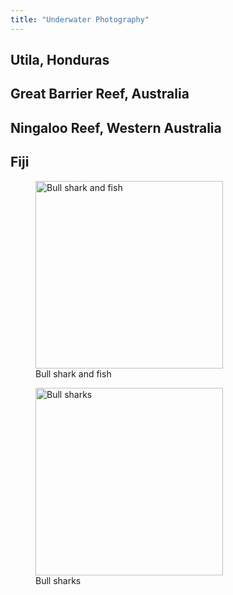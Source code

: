 ```yaml
---
title: "Underwater Photography"
---
```


## Utila, Honduras

## Great Barrier Reef, Australia

## Ningaloo Reef, Western Australia

## Fiji

![Bull shark and fish](photosweb/shark1.JPG){fig-align="left" width="300"}

![Bull sharks](photosweb/shark2.JPG){fig-align="left" width="300"}
